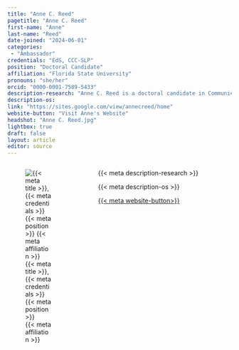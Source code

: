 ```yaml
---
title: "Anne C. Reed"
pagetitle: "Anne C. Reed"
first-name: "Anne"
last-name: "Reed"
date-joined: "2024-06-01"
categories:
 - "Ambassador"
credentials: "EdS, CCC-SLP"
position: "Doctoral Candidate"
affiliation: "Florida State University"
pronouns: "she/her"
orcid: "0000-0001-7589-5433"
description-research: "Anne C. Reed is a doctoral candidate in Communication Science and Disorders at Florida State University, as well as a FIREFLIES fellow with a focus on the interdisciplinary study of reading through the Florida Center for Reading Research (FCRR). Anne's research interests include using an implementation science framework to study the effectiveness of services provided by SLPs in addressing the challenges faced by students with speech-language and reading difficulties. Drawing from her extensive professional background, Anne brings a wealth of practical insight to her academic and clinical pursuits."
description-os:
link: "https://sites.google.com/view/annecreed/home"
website-button: "Visit Anne's Website"
headshot: "Anne C. Reed.jpg"
lightbox: true
draft: false
layout: article
editor: source
---
```


:::::: columns
::: {.column width="30%"}
![{{< meta title >}}, {{< meta credentials >}}<br>{{< meta position >}}<br>{{< meta affiliation >}}]({{< meta headshot >}})
:::

::: {.column width="5%"}
:::

::: {.column width="65%"}
{{< meta description-research >}}

{{< meta description-os >}}

[{{< meta website-button>}}]({{< meta link >}}){.btn .btn-outline-primary .btn role="button" data-toggle="button"}\
\
:::
::::::
